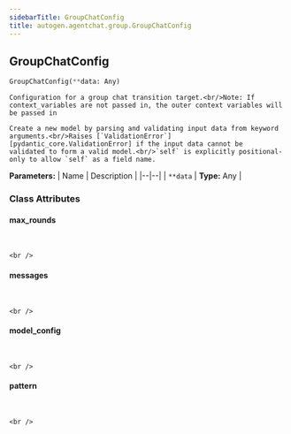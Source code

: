 ```yaml
---
sidebarTitle: GroupChatConfig
title: autogen.agentchat.group.GroupChatConfig
---
```

<h2 id="autogen.agentchat.group.GroupChatConfig" class="doc doc-heading">
    <code class="doc-symbol doc-symbol-heading doc-symbol-class"></code>
    <span class="doc doc-object-name doc-class-name">GroupChatConfig</span>
</h2>

```python
GroupChatConfig(**data: Any)
```

    Configuration for a group chat transition target.<br/>Note: If context_variables are not passed in, the outer context variables will be passed in
    
    Create a new model by parsing and validating input data from keyword arguments.<br/>Raises [`ValidationError`][pydantic_core.ValidationError] if the input data cannot be
    validated to form a valid model.<br/>`self` is explicitly positional-only to allow `self` as a field name.

<b>Parameters:</b>
| Name | Description |
|--|--|
| `**data` | **Type:** Any |

### Class Attributes

<code class="doc-symbol doc-symbol-heading doc-symbol-attribute"></code>
#### max_rounds
<br />

    <br />

<code class="doc-symbol doc-symbol-heading doc-symbol-attribute"></code>
#### messages
<br />

    <br />

<code class="doc-symbol doc-symbol-heading doc-symbol-attribute"></code>
#### model_config
<br />

    <br />

<code class="doc-symbol doc-symbol-heading doc-symbol-attribute"></code>
#### pattern
<br />

    <br />